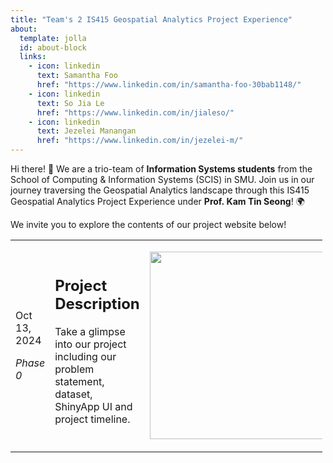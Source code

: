 ```yaml
---
title: "Team's 2 IS415 Geospatial Analytics Project Experience"
about:
  template: jolla
  id: about-block
  links:
    - icon: linkedin
      text: Samantha Foo
      href: "https://www.linkedin.com/in/samantha-foo-30bab1148/"
    - icon: linkedin
      text: So Jia Le
      href: "https://www.linkedin.com/in/jialeso/"
    - icon: linkedin
      text: Jezelei Manangan
      href: "https://www.linkedin.com/in/jezelei-m/"
---
```


::: {#hero-heading}
Hi there! 👋 We are a trio-team of **Information Systems students** from the School of Computing & Information Systems (SCIS) in SMU. Join us in our journey traversing the Geospatial Analytics landscape through this IS415 Geospatial Analytics Project Experience under **Prof. Kam Tin Seong**! 🌍

We invite you to explore the contents of our project website below!
:::

+-------------------+-------------------------------------------------------------------------------------------------------------+---------------------------------------------------+
| <p id="contents"> | ## Project Description                                                                                      | <p id="contents">                                 |
|                   |                                                                                                             |                                                   |
| Oct 13, 2024      | Take a glimpse into our project including our problem statement, dataset, ShinyApp UI and project timeline. | ![](images/clipboard-2612382224.png){width="300"} |
|                   |                                                                                                             |                                                   |
| *Phase 0*         |                                                                                                             | </p>                                              |
|                   |                                                                                                             |                                                   |
| </p>              |                                                                                                             |                                                   |
+-------------------+-------------------------------------------------------------------------------------------------------------+---------------------------------------------------+
